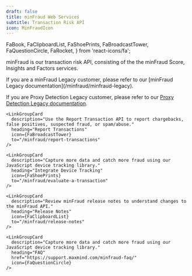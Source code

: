 ```yaml
---
draft: false
title: minFraud Web Services
subtitle: Transaction Risk API
icon: MinFraudIcon
---
```


  FaBook,
  FaClipboardList,
  FaShoePrints,
  FaBroadcastTower,
  FaQuestionCircle,
  FaRocket,
} from 'react-icons/fa';

minFraud is our transaction risk API, consisting of the the minFraud Score,
Insights and Factors services.

<Alert type="info">
  If you are a minFraud Legacy customer, please refer to our
  [minFraud Legacy documentation](/minfraud/minfraud-legacy).

  If you are Proxy Detection Legacy customer, please refer to our
  [Proxy Detection Legacy documentation](/legacy/proxy-detection).
</Alert>

<LinkGroupContainer>
  <LinkGroup heading="Guides">
    <LinkGroupCard
      description="Start evaluating your transactions by installing, configuring, and using a minFraud API client."
      heading="Evaluate a Transaction"
      icon={FaRocket}
      to="/minfraud/evaluate-a-transaction"
    />

    <LinkGroupCard
      description="Use the Report Transaction API to report chargebacks, false positives, suspected fraud, or spam/abuse."
      heading="Report Transactions"
      icon={FaBroadcastTower}
      to="/minfraud/report-transactions"
    />

    <LinkGroupCard
      description="Capture more data and catch more fraud using our JavaScript device tracking library."
      heading="Integrate Device Tracking"
      icon={FaShoePrints}
      to="/minfraud/evaluate-a-transaction"
    />
  </LinkGroup>

  <LinkGroup isCompact heading="Resources">
    <LinkGroupCard
      description="Learn about each minFraud service's request and response objects."
      heading="API Reference"
      icon={FaBook}
      to="/minfraud/api-reference"
    />

    <LinkGroupCard
      description="Review minFraud release notes to understand changes to the minFraud API."
      heading="Release Notes"
      icon={FaClipboardList}
      to="/minfraud/release-notes"
    />

    <LinkGroupCard
      description="Capture more data and catch more fraud using our JavaScript device tracking library."
      heading="FAQ"
      href="https://support.maxmind.com/minfraud-faq/"
      icon={FaQuestionCircle}
    />
  </LinkGroup>
</LinkGroupContainer>
